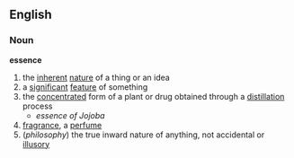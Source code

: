==English==
===Noun===
'''essence'''
# the [[inherent]] [[nature]] of a thing or an idea
# a [[significant]] [[feature]] of something
# the [[concentrated]] form of a plant or drug obtained through a [[distillation]] process
#* ''essence of Jojoba''
# [[fragrance]], a [[perfume]]
# (''philosophy'') the true inward nature of anything, not accidental or [[illusory]]